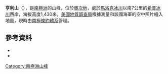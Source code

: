 {{coord|79|5|S|159|4|E|source:GNIS|display=title}}

'''亨利山'''（{{lang-en|Henry Mesa}}），是[[南極洲|南極洲]]的山峰，位於[[奧次地|奧次地]]，處於[[馬洛克冰川|馬洛克冰川]]以南7公里的[[希普冰川|希普冰川]]西岸，海拔高度1,430米，[[美國地質調查局|美國地質調查局]]根據測量和該國海軍的空中照片繪入地圖，現時由[[南極條約體系|南極條約體系]]管理。

==參考資料==
*{{cite gnis | type = antarid | id = 6665| name = Henry Mesa | accessdate = 2012-06-13}}
*{{usgs-gazetteer|id=6665}}

{{Antarctica-geo-stub}}
[[Category:南極洲山峰|Category:南極洲山峰]]